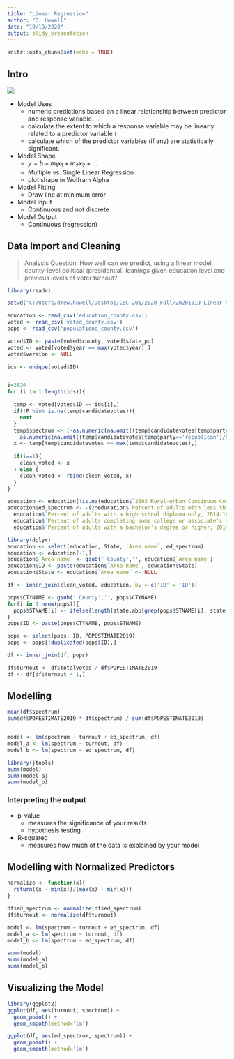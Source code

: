 ```yaml
---
title: "Linear Regression"
author: "D. Howell"
date: "10/19/2020"
output: slidy_presentation
---
```


```r
knitr::opts_chunk$set(echo = TRUE)
```

## Intro

![](lm.png)

* Model Uses
  + numeric predictions based on a linear relationship between predictor and response variable.
  + calculate the extent to which a response variable may be linearly related to a predictor variable (
  + calculate which of the predictor variables (if any) are statistically significant. 
* Model Shape
  + $y = b + m_1x_1 + m_2x_2 + ...$
  + Multiple vs. Single Linear Regression
  + plot shape in Wolfram Alpha
* Model Fitting
  + Draw line at minimum error
* Model Input
  + Continuous and not discrete
* Model Output
  + Continuous (regression)
  
## Data Import and Cleaning

> Analysis Question: How well can we predict, using a linear model, county-level political (presidential) leanings given education level and previous levels of voter turnout?

```r
library(readr)

setwd('C:/Users/drew.howell/Desktop/CSC-201/2020_Fall/20201019_Linear_Models/')

education <- read_csv('education_county.csv')
voted <- read_csv('voted_county.csv')
pops <- read_csv('populations_county.csv')

voted$ID <- paste(voted$county, voted$state_po)
voted <- voted[voted$year == max(voted$year),]
voted$version <- NULL

ids <- unique(voted$ID)


i=2820
for (i in 1:length(ids)){

  temp <- voted[voted$ID == ids[i],]
  if(!F %in% is.na(temp$candidatevotes)){
    next
  }
  temp$spectrum <- (-as.numeric(na.omit((temp$candidatevotes[temp$party=='democrat']/temp$totalvotes[temp$party=='democrat'] *10))) + 
    as.numeric(na.omit((temp$candidatevotes[temp$party=='republican']/temp$totalvotes[temp$party=='republican'] *10))))[1]
  x <- temp[temp$candidatevotes == max(temp$candidatevotes),]
  
  if(i==1){
    clean_voted <- x
  } else {
    clean_voted <- rbind(clean_voted, x)
  }
}

education <- education[!is.na(education$`2003 Rural-urban Continuum Code`),]
education$ed_spectrum <- -(2*education$`Percent of adults with less than a high school diploma, 2014-18` + 
  education$`Percent of adults with a high school diploma only, 2014-18`) + 
  education$`Percent of adults completing some college or associate's degree, 2014-18` +
  education$`Percent of adults with a bachelor's degree or higher, 2014-18`*2

library(dplyr)
education <- select(education, State, `Area name`, ed_spectrum)
education <- education[-1,]  
education$`Area name` <- gsub(' County','', education$`Area name`)  
education$ID <- paste(education$`Area name`, education$State)
education$State <- education$`Area name` <- NULL

df <- inner_join(clean_voted, education, by = c('ID' = 'ID'))

pops$CTYNAME <- gsub(' County','', pops$CTYNAME) 
for(i in 1:nrow(pops)){
  pops$STNAME[i] <- ifelse(length(state.abb[grep(pops$STNAME[i], state.name)])==0, NA, state.abb[grep(pops$STNAME[i], state.name)])
}
pops$ID <- paste(pops$CTYNAME, pops$STNAME)

pops <- select(pops, ID, POPESTIMATE2019)
pops <- pops[!duplicated(pops$ID),]

df <- inner_join(df, pops)

df$turnout <- df$totalvotes / df$POPESTIMATE2019
df <- df[df$turnout < 1,]

```

## Modelling

```r

mean(df$spectrum)
sum(df$POPESTIMATE2019 * df$spectrum) / sum(df$POPESTIMATE2019)


model <- lm(spectrum ~ turnout + ed_spectrum, df)
model_a <- lm(spectrum ~ turnout, df)
model_b <- lm(spectrum ~ ed_spectrum, df)

library(jtools)
summ(model)
summ(model_a)
summ(model_b)

```
### Interpreting the output

* p-value
  + measures the significance of your results
  + hypothesis testing
* R-squared
  + measures how much of the data is explained by your model


## Modelling with Normalized Predictors
```r

normalize <- function(x){
  return((x - min(x))/(max(x) - min(x)))
}

df$ed_spectrum <- normalize(df$ed_spectrum)
df$turnout <- normalize(df$turnout)

model <- lm(spectrum ~ turnout + ed_spectrum, df)
model_a <- lm(spectrum ~ turnout, df)
model_b <- lm(spectrum ~ ed_spectrum, df)

summ(model)
summ(model_a)
summ(model_b)

```

## Visualizing the Model
```r
library(ggplot2)
ggplot(df, aes(turnout, spectrum)) + 
  geom_point() + 
  geom_smooth(method='lm')

ggplot(df, aes(ed_spectrum, spectrum)) + 
  geom_point() + 
  geom_smooth(method='lm')
```